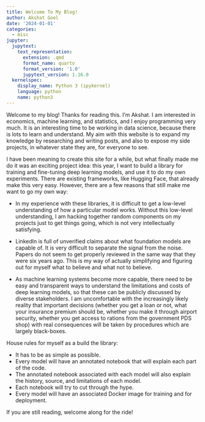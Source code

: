 ```yaml
---
title: Welcome To My Blog!
author: Akshat Goel
date: '2024-01-01'
categories:
  - misc
jupyter:
  jupytext:
    text_representation:
      extension: .qmd
      format_name: quarto
      format_version: '1.0'
      jupytext_version: 1.16.0
  kernelspec:
    display_name: Python 3 (ipykernel)
    language: python
    name: python3
---
```


Welcome to my blog! Thanks for reading this. I'm Akshat. I am interested in economics, machine learning, and statistics, and I enjoy programming very much. It is an interesting time to be working in data science, because there is lots to learn and understand. My aim with this website is to expand my knowledge by researching and writing posts, and also to expose my side projects, in whatever state they are, for everyone to see.

I have been meaning to create this site for a while, but what finally made me do it was an exciting project idea: this year, I want to build a library for training and fine-tuning deep learning models, and use it to do my own experiments. 
There are existing frameworks, like Hugging Face, that already make this very easy. However, there are a few reasons that still make me want to go my own way:         

- In my experience with these libraries, it is difficult to get a low-level understanding of how a particular model works. Without this low-level understanding, I am hacking together random components on my projects just to get things going, which is not very intellectually satisfying.

- LinkedIn is full of unverified claims about what foundation models are capable of. It is very difficult to separate the signal from the noise. Papers do not seem to get properly reviewed in the same way that they were six years ago. This is my way of actually simplifying and figuring out for myself what to believe and what not to believe.

- As machine learning systems become more capable, there need to be easy and transparent ways to understand the limitations and costs of deep learning models, so that these can be publicly discussed by diverse stakeholders. I am uncomfortable with the increasingly likely reality that important decisions (whether you get a loan or not, what your insurance premium should be, whether you make it through airport security, whether you get access to rations from the government PDS shop) with real consequences will be taken by procedures which are largely black-boxes.

House rules for myself as a build the library:

- It has to be as simple as possible.
- Every model will have an annotated notebook that will explain each part of the code.
- The annotated notebook associated with each model will also explain the history, source, and limitations of each model.
- Each notebook will try to cut through the hype.
- Every model will have an associated Docker image for training and for deployment.

If you are still reading, welcome along for the ride! 
